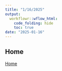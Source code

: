```yaml
---
title: "1/16/2025"
output:
  workflowr::wflow_html:
    code_folding: hide
    toc: true
date: "2025-01-16"
---
```






## Home 

[Home](2024_0701_survey.html)



